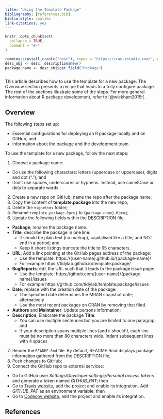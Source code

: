 ```yaml
---
title: "Using the Template Package"
bibliography: [references.bib]
biblio-style: apalike
link-citations: yes
---
```


```r
knitr::opts_chunk$set(
  collapse = TRUE,
  comment = "#>"
)

remotes::install_cran(c("desc"), repos = "https://cran.rstudio.com/", quiet = TRUE)
desc_obj <- desc::description$new()
package_name <- desc_obj$get_field("Package")
```

```r
```

This article describes how to use the template for a new package. The *Overview*
section presents a recipe that leads to a fully configure package. The rest of
the sections illustrate some of the steps. For more general information about R
package development, refer to [@wickham2015r].

## Overview

The following steps set up:

* Essential configurations for deploying an R package locally and on GitHub; and
* Information about the package and the development team.

To use the template for a new package, follow the next steps:

1. Choose a package name:
  * Do use the following characters: letters (uppercase or uppercase), digits
  and dot ("."); and
  * Don’t use spaces, underscores or hyphens. Instead, use camelCase or dots to
  separate words.
2. Create a new repo on GitHub; name the repo after the package name; 
3. Copy the content of **template.package** into the new repo;
4. Delete the `vignettes` folder;
5. Rename `template.package.Rproj` to `{package-name}.Rproj`;
6. Update the following fields within the DESCRIPTION file:
  * **Package**; rename the package name.
  *	**Title**; describe the package in one line:
    * It should be plain text (no markup), capitalised like a title, and NOT end
    in a period; and
    * Keep it short: listings truncate the title to 65 characters.
  * **URL**; Add a link pointing at the GitHub pages address of the package:
    * Use the template: https://{user-name}.github.io/{package-name}/
    * For example https://tidylab.github.io/template.package/
  * **BugReports**; edit the URL such that it leads to the package issue page:
    * Use the template: https://github.com/{user-name}/{package-name}/issues
    * For example https://github.com/tidylab/template.package/issues
  * **Date**; replace with the creation date of the package:
    * The specified date determines the MRAN snapshot date; alternatively 
    * Use the most recent packages on CRAN by removing that filed.
  * **Authors** and **Maintainer**: Update persons information;
  * **Description**; Elaborate the package **Title**:
    * You can use multiple sentences but you are limited to one paragrap; and
    * If your description spans multiple lines (and it should!), each line must
    be no more than 80 characters wide. Indent subsequent lines with 4 spaces
7. Render the `README.Rmd` file. By default, README.Rmd displays package
information gathered from the DESCRIPTION file;
8. Push changes to GitHub;
9. Connect the GitHub repo to external services:
  * Go to GitHub user *Settings/Developer settings/Personal access tokens* and
  generate a token named *GITHUB_PAT*; then
  *	Go to [Travis website](https://travis-ci.org/), add the project and enable
  its integration. Add *GITHUB_PAT* as an environment variable; then
  * Go to [Codecov website](https://codecov.io/gh), add the project and enable
  its integration.

<!-- ## Step by Step -->

## References
